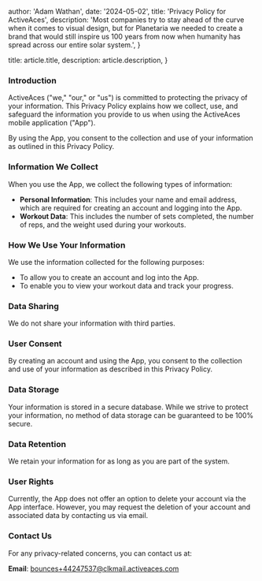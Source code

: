 
  author: 'Adam Wathan',
  date: '2024-05-02',
  title: 'Privacy Policy for ActiveAces',
  description:
    'Most companies try to stay ahead of the curve when it comes to visual design, but for Planetaria we needed to create a brand that would still inspire us 100 years from now when humanity has spread across our entire solar system.',
}

  title: article.title,
  description: article.description,
}


### Introduction

ActiveAces ("we," "our," or "us") is committed to protecting the privacy of your information. This Privacy Policy explains how we collect, use, and safeguard the information you provide to us when using the ActiveAces mobile application ("App").

By using the App, you consent to the collection and use of your information as outlined in this Privacy Policy.

### Information We Collect

When you use the App, we collect the following types of information:

- **Personal Information**: This includes your name and email address, which are required for creating an account and logging into the App.
- **Workout Data**: This includes the number of sets completed, the number of reps, and the weight used during your workouts.

### How We Use Your Information

We use the information collected for the following purposes:

- To allow you to create an account and log into the App.
- To enable you to view your workout data and track your progress.

### Data Sharing

We do not share your information with third parties.

### User Consent

By creating an account and using the App, you consent to the collection and use of your information as described in this Privacy Policy.

### Data Storage

Your information is stored in a secure database. While we strive to protect your information, no method of data storage can be guaranteed to be 100% secure.

### Data Retention

We retain your information for as long as you are part of the system.

### User Rights

Currently, the App does not offer an option to delete your account via the App interface. However, you may request the deletion of your account and associated data by contacting us via email.

### Contact Us

For any privacy-related concerns, you can contact us at:

**Email**: [bounces+44247537@clkmail.activeaces.com](mailto:bounces+44247537@clkmail.activeaces.com)
